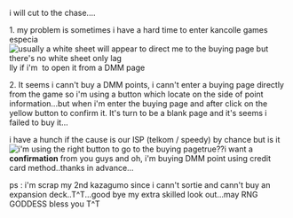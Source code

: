 i will cut to the chase....

1. my problem is sometimes i have a hard time to enter kancolle games especia[[File:Screenshot_(1485).png|thumb|usually a white sheet will appear to direct me to the buying page but there's no white sheet only lag]]lly if i'm  to open it from a DMM page

2. It seems i cann't buy a DMM points, i cann't enter a buying page directly from the game so i'm using a button which locate on the side of point information...but when i'm enter the buying page and after click on the yellow button to confirm it. It's turn to be a blank page and it's seems i failed to buy it...

i have a hunch if the cause is our ISP (telkom / speedy) by chance but is it [[File:Screenshot_(1485)_-_Copy.png|thumb|i'm using the right button to go to the buying page]]true??i want a '''confirmation''' from you guys and oh, i'm buying DMM point using credit card method..thanks in advance...

ps : i'm scrap my 2nd kazagumo since i cann't sortie and cann't buy an expansion deck..T^T...good bye my extra skilled look out...may RNG GODDESS bless you T^T<ac_metadata title="Having trouble with the game.....Any Indonesian TTK having a trouble like me??"> </ac_metadata>